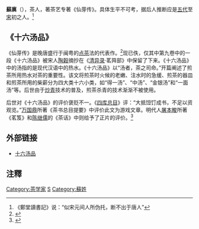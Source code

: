 '''蘇廙'''（{{bd|？||？|catIdx=S蘇}}），茶人，著茶艺专著《仙芽传》。具体生平不可考，据后人推断应是[[五代|五代]]至[[宋朝|宋]]初之人。<ref>《鄭堂讀書記》说：“似宋元间人所伪托，断不出于唐人”</ref>

== 《十六汤品》 ==
《仙芽传》是晚唐盛行于闽粤的[[点茶|点茶]]法的代表作。<ref> {{cite web | url = http://202.101.244.103/guoxue//%E5%85%B6%E4%BB%96%E5%8E%86%E5%8F%B2%E4%B9%A6%E7%B1%8D/%E4%B8%93%E9%A2%98%E7%B1%BB/%E6%96%87%E5%8C%96/%E8%8C%B6%E6%96%87%E5%8C%96/chashi/cslbs.htm | title = 中国古典茶书流变史 | accessdate = 2013-02-01 }}{{dead link|date=2018年4月 |bot=InternetArchiveBot |fix-attempted=yes }}</ref>现已佚，仅其中第九卷中的一段《十六汤品》被宋人[[陶穀|陶穀]]摘抄在《[[清异录|清异录]]·茗荈部》中保留了下来。《十六汤品》中的汤指的是现代汉语中的热水。《十六汤品》以“汤者，茶之司命。”开篇阐述了煎茶所用热水对茶的重要性。该文将煎茶时火候的老嫩、注水时的急缓、煎茶的器皿和煎茶所用的柴薪分为四大类十六小类，如“得一汤”、“中汤”、“金银汤”和“一面汤”等。后世由于[[炒青|炒青]]技术的普及，煎茶杀青的技术渐渐不被使用。

后世对《十六汤品》的评价褒贬不一。《[[四库总目|四库总目]]》评：“大抵饾饤成书，不足以资观览。”[[万国鼎|万国鼎]]所著《茶书总目提要》中评价此文为游戏文章。明代人[[屠本畯|屠本畯]]所著《茗笈》和[[陈继儒|陈继儒]]的《茶话》中则给予了正片的评价。<ref> {{cite web | url = http://blog.sina.com.cn/s/blog_6686bc070100ifo1.html | title = 苏廙《十六汤品》考评 | author = 丁以寿|accessdate = 2013-02-01}}</ref>

== 外部链接 ==
* [http://www.wenhuacn.com/chadao/chashu/23.htm/ 十六汤品]



[[Category:茶学家|Category:茶学家]]

==注釋==
{{reflist}}

[[Category:唐朝人|S]]
[[Category:蘇姓|Category:蘇姓]]